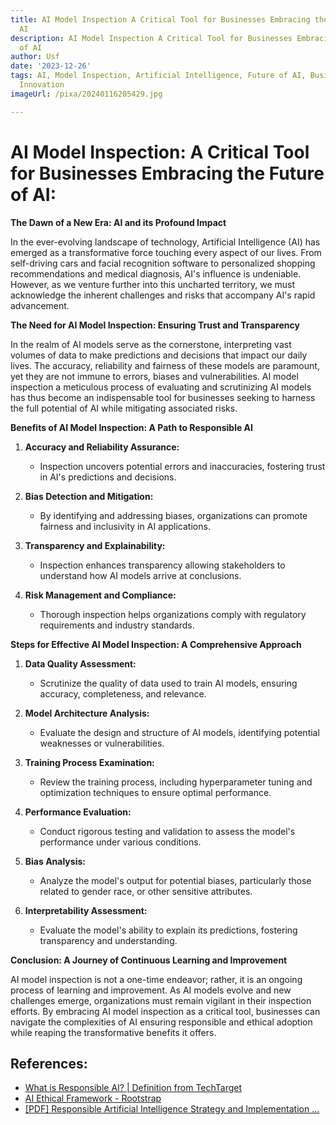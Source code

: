```yaml
---
title: AI Model Inspection A Critical Tool for Businesses Embracing the Future of
  AI
description: AI Model Inspection A Critical Tool for Businesses Embracing the Future
  of AI
author: Usf
date: '2023-12-26'
tags: AI, Model Inspection, Artificial Intelligence, Future of AI, Business, Technology,
  Innovation
imageUrl: /pixa/20240116205429.jpg

---
```

# AI Model Inspection: A  Critical Tool for Businesses Embracing the Future of AI:

**The Dawn of a New Era: AI and its Profound Impact**

In the ever-evolving landscape of technology, Artificial Intelligence  (AI) has emerged as a transformative force touching every  aspect of our lives. From self-driving  cars  and facial recognition software to personalized shopping recommendations  and medical diagnosis, AI's influence is undeniable. However, as we  venture  further into  this uncharted  territory, we must acknowledge the inherent challenges and risks  that accompany AI's rapid advancement.

**The Need for AI Model Inspection: Ensuring Trust and Transparency**

In the realm of AI models serve as the cornerstone, interpreting vast volumes  of  data  to make predictions and decisions that impact our daily lives. The accuracy, reliability and fairness of these models are paramount, yet they are not immune  to errors, biases and vulnerabilities. AI model inspection a meticulous process of evaluating and scrutinizing AI models has thus become an indispensable tool for  businesses seeking to harness the full  potential of AI while  mitigating associated risks.

**Benefits of AI Model  Inspection: A Path to Responsible  AI**

1. **Accuracy and Reliability Assurance:**
   - Inspection uncovers potential errors and inaccuracies, fostering trust in AI's predictions and decisions.

2. **Bias Detection and Mitigation:**
   - By identifying and  addressing biases,  organizations can promote fairness and inclusivity in AI applications.

3. **Transparency and Explainability:**
    - Inspection enhances  transparency allowing stakeholders  to understand how AI models arrive at conclusions.

4. **Risk  Management and Compliance:**
   - Thorough inspection helps organizations comply with regulatory requirements and industry standards.

**Steps for Effective AI Model Inspection: A Comprehensive  Approach**

1. **Data  Quality  Assessment:**
   -  Scrutinize the quality of data used to train AI models, ensuring accuracy, completeness,  and relevance.

2. **Model Architecture Analysis:**
   - Evaluate the  design and structure of AI models, identifying potential weaknesses or vulnerabilities.

3. **Training Process Examination:**
   - Review the training process,  including  hyperparameter tuning and optimization techniques to ensure optimal performance.

4. **Performance Evaluation:**
    - Conduct rigorous testing and  validation to assess the model's performance under various conditions.

5. **Bias Analysis:**
   -  Analyze the model's output for potential biases, particularly those related to gender race, or other sensitive attributes.

6. **Interpretability Assessment:**
   - Evaluate the model's ability to explain its predictions, fostering transparency and understanding.

**Conclusion: A Journey of Continuous  Learning  and Improvement**

AI model inspection is not a one-time  endeavor; rather, it is an ongoing process  of learning and improvement. As AI models evolve and new challenges emerge, organizations must remain vigilant  in their inspection efforts. By embracing AI model inspection as a critical  tool, businesses can navigate the complexities of AI ensuring responsible and ethical adoption while reaping the transformative benefits  it offers.

## References:
- [What is Responsible AI? | Definition from TechTarget](https://www.techtarget.com/searchenterpriseai/definition/responsible-AI)
- [AI Ethical Framework - Rootstrap](https://www.rootstrap.com/blog/ai-ethical-framework)
- [[PDF] Responsible Artificial Intelligence Strategy and Implementation ...](https://www.ai.mil/docs/RAI_Strategy_and_Implementation_Pathway_6-21-22.pdf)
